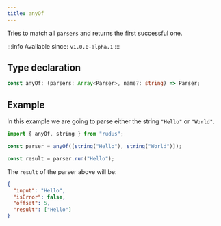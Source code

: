 ```yaml
---
title: anyOf
---
```


Tries to match all `parsers` and returns the first successful one.

:::info
Available since: `v1.0.0-alpha.1`
:::

## Type declaration

```ts
const anyOf: (parsers: Array<Parser>, name?: string) => Parser;
```

## Example

In this example we are going to parse either the string `"Hello"` or `"World"`.

```ts
import { anyOf, string } from "rudus";

const parser = anyOf([string("Hello"), string("World")]);

const result = parser.run("Hello");
```

The `result` of the parser above will be:

```json
{
  "input": "Hello",
  "isError": false,
  "offset": 5,
  "result": ["Hello"]
}
```

